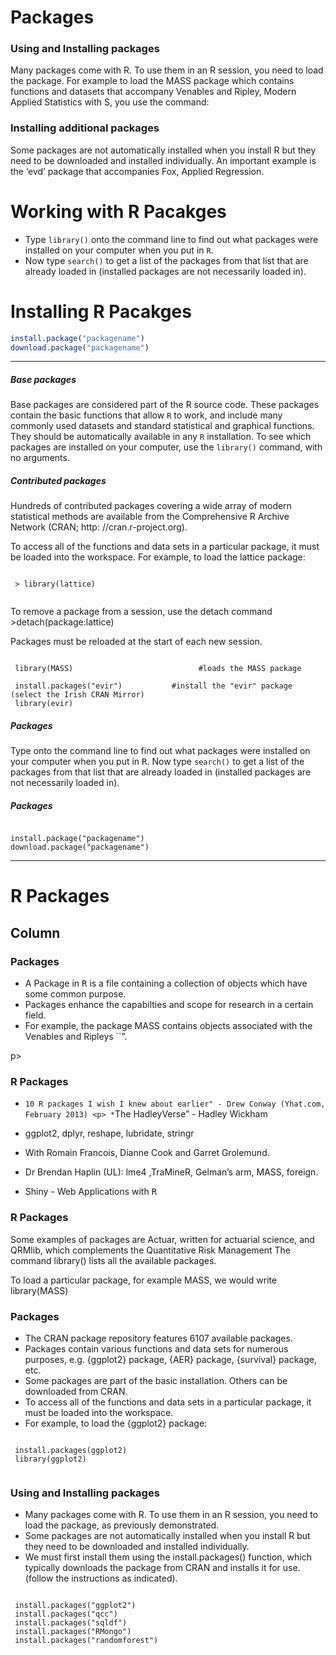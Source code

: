 Packages
===============
### Using and Installing packages
Many packages come with R. To use them in an R session, you need to load the package. 
For example to load the MASS package which contains functions and datasets that accompany Venables and Ripley, Modern Applied Statistics with S, you use the command:

### Installing additional packages
Some packages are not automatically installed when you install R but they need to be downloaded and installed individually. 
An important example is the 'evd' package that accompanies Fox, Applied Regression. 

Working with R Pacakges
====================================


*  Type `library()` onto the command line to find out what packages were installed on your computer
when you put in `R`. 
*  Now type `search()` to get a list of the packages from that list that are
already loaded in (installed packages are not necessarily loaded in). 


Installing R Pacakges
====================================

```r
install.package("packagename")
download.package("packagename")
```

----------------------------------
	
<h5> Base packages </h5>
Base packages are considered part of the R source code. These packages contain the basic functions that allow <code>R</code> to 
work, and include many commonly used datasets and standard statistical and graphical functions. They should be automatically 
available in any <code>R</code> installation.
To see which packages are installed on your computer, use the <code>library()</code> command, with no arguments.
 
<h5> Contributed packages </h5>
Hundreds of contributed packages covering a wide array of modern statistical methods are available from the 
Comprehensive R Archive Network (CRAN; http: //cran.r-project.org).
 
 To access all of the functions and data sets in a particular package, it must be loaded into the workspace. 
 For example, to load the lattice package:
 <pre><code>
 > library(lattice) 
 </code></pre>
 
 To remove a package from a session, use the detach command
 >detach(package:lattice)
 
 Packages must be reloaded at the start of each new session.
 
 
<pre><code>
 library(MASS)							  #loads the MASS package
 
 install.packages("evir")			#install the "evir" package (select the Irish CRAN Mirror)
 library(evir)
</code></pre>

 
<h5>Packages</h5>

Type \texttt{library()} onto the command line to find out what packages were installed on your computer
when you put in <tt>R</tt>. Now type <code>search()</code> to get a list of the packages from that list that are
already loaded in (installed packages are not necessarily loaded in). 

<h5>Packages</h5>

<pre><code>
install.package("packagename")
download.package("packagename")
</code></pre>

--------------------------------------------------------------------



 
R Packages {data-navmenu="Introduction to R"}
===============================================

Column{.tabset}
---------------------------------------

### Packages 
 
*  A Package in <tt>R</tt> is a file containing a collection of objects which have some common purpose.
*  Packages enhance the capabilties and scope for research in a certain field. 
*  For example, the
 package MASS contains objects associated with the Venables and Ripleys ``\textit{Modern Applied
 Statistics with S}”. 

 p>
  
 \begin{figure}
 \centering
 \includegraphics[width=0.97\linewidth]{CRAN}
 \caption{Comprehensive R Archive Network}
 
 \end{figure}
 
 
### R Packages
 
 
 *  ``10 R packages I wish I knew about earlier" - Drew Conway (Yhat.com, February 2013)
<p> *  ``The HadleyVerse" - Hadley Wickham
 
 
 *   ggplot2, dplyr, reshape, lubridate, stringr
 
 *   With Romain Francois, Dianne Cook and Garret Grolemund.

<p>
 *  Dr Brendan Haplin (UL): lme4 ,TraMineR, Gelman's arm, MASS, foreign. 
<p>
 *  Shiny - Web Applications with <tt>R</tt>

### R Packages
 
Some examples of packages are Actuar, written for actuarial science, and QRMlib, which complements the Quantitative Risk Management The command library()
 lists all the available packages. 
 
 To load a particular package, for example MASS, we would
 write
 library(MASS)
 
 
 <p>
 
 
### Packages
 
 *  The CRAN package repository features 6107 available packages. 
 *  Packages contain
 various functions and data sets for numerous purposes, e.g. {ggplot2} package, {AER} package, {survival} package, etc.
 *  Some packages are part of the basic installation. Others can be downloaded from CRAN.
 *  To access all of the functions and data sets in a particular package, it must be loaded into the workspace. 
 *  For example, to load the {ggplot2} package:


<pre><code>
 install.packages(ggplot2)
 library(ggplot2)
 </code></pre>
 
 
<p>
 
### Using and Installing packages
 
 *  Many packages come with R. To use them in an R session, you need to load the package, as
 previously demonstrated.
 *  Some packages are not automatically installed when you install R but they need to be downloaded
 and installed individually. 
 *  We must first install them using the install.packages()
 function, which typically downloads the package from CRAN and installs it for use. (follow the
 instructions as indicated).

 
<p>
 

<pre><code>
 install.packages("ggplot2")
 install.packages("qcc")
 install.packages("sqldf")
 install.packages("RMongo")
 install.packages("randomforest")
 </code></pre>
 
 
 
<p>
